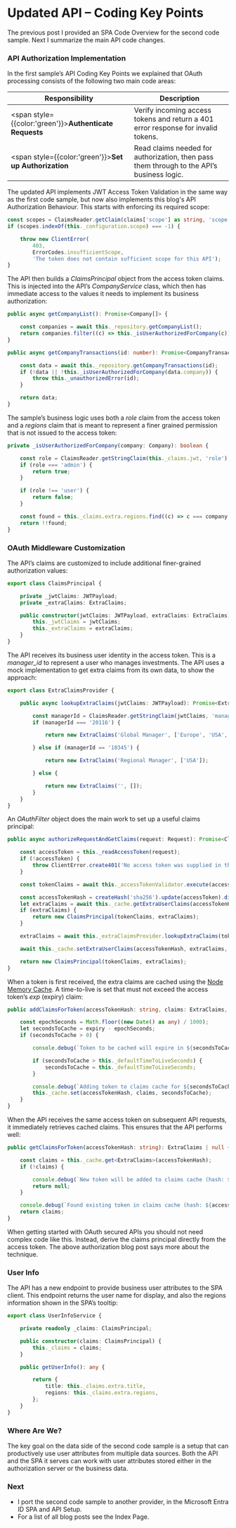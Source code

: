 # Updated API – Coding Key Points

The previous post I provided an <Link href='/posts/updated-spa-coding-key-points'>SPA Code Overview</Link> for the second code sample. Next I summarize the main API code changes.

### API Authorization Implementation

In the first sample’s <Link href='/posts/basicapi-codingkeypoints'>API Coding Key Points</Link> we explained that OAuth processing consists of the following two main code areas:

| Responsibility | Description |
| -------------- | ----------- |
| <span style={{color:'green'}}>**Authenticate Requests**</span> | Verify incoming access tokens and return a 401 error response for invalid tokens. |
| <span style={{color:'green'}}>**Set up Authorization**</span> | Read claims needed for authorization, then pass them through to the API’s business logic. |

The updated API implements <Link href='/posts/jwt-access-token-validation'>JWT Access Token Validation</Link> in the same way as the first code sample, but now also implements this blog's <Link href='/posts/api-authorization-design'>API Authorization Behaviour</Link>. This starts with enforcing its required scope:

```typescript
const scopes = ClaimsReader.getClaim(claims['scope'] as string, 'scope');
if (scopes.indexOf(this._configuration.scope) === -1) {

    throw new ClientError(
        403,
        ErrorCodes.insufficientScope,
        'The token does not contain sufficient scope for this API');
}
```

The API then builds a *ClaimsPrincipal* object from the access token claims. This is injected into the API’s *CompanyService* class, which then has immediate access to the values it needs to implement its business authorization:

```typescript
public async getCompanyList(): Promise<Company[]> {

    const companies = await this._repository.getCompanyList();
    return companies.filter((c) => this._isUserAuthorizedForCompany(c));
}

public async getCompanyTransactions(id: number): Promise<CompanyTransactions> {

    const data = await this._repository.getCompanyTransactions(id);
    if (!data || !this._isUserAuthorizedForCompany(data.company)) {
        throw this._unauthorizedError(id);
    }

    return data;
}
```

The sample’s business logic uses both a *role* claim from the access token and a *regions* claim that is meant to represent a finer grained permission that is not issued to the access token:

```typescript
private _isUserAuthorizedForCompany(company: Company): boolean {

    const role = ClaimsReader.getStringClaim(this._claims.jwt, 'role');
    if (role === 'admin') {
        return true;
    }

    if (role !== 'user') {
        return false;
    }

    const found = this._claims.extra.regions.find((c) => c === company.region);
    return !!found;
}
```

### OAuth Middleware Customization

The API’s claims are customized to include additional finer-grained authorization values:

```typescript
export class ClaimsPrincipal {

    private _jwtClaims: JWTPayload;
    private _extraClaims: ExtraClaims;

    public constructor(jwtClaims: JWTPayload, extraClaims: ExtraClaims) {
        this._jwtClaims = jwtClaims;
        this._extraClaims = extraClaims;
    }
}
```

The API receives its business user identity in the access token. This is a *manager_id* to represent a user who manages investments. The API uses a mock implementation to get extra claims from its own data, to show the approach:

```typescript
export class ExtraClaimsProvider {

    public async lookupExtraClaims(jwtClaims: JWTPayload): Promise<ExtraClaims> {

        const managerId = ClaimsReader.getStringClaim(jwtClaims, 'manager_id');
        if (managerId === '20116') {

            return new ExtraClaims('Global Manager', ['Europe', 'USA', 'Asia']);

        } else if (managerId == '10345') {

            return new ExtraClaims('Regional Manager', ['USA']);

        } else {

            return new ExtraClaims('', []);
        }
    }
}
```

An *OAuthFilter* object does the main work to set up a useful claims principal:

```typescript
public async authorizeRequestAndGetClaims(request: Request): Promise<ClaimsPrincipal> {

    const accessToken = this._readAccessToken(request);
    if (!accessToken) {
        throw ClientError.create401('No access token was supplied in the bearer header');
    }

    const tokenClaims = await this._accessTokenValidator.execute(accessToken);

    const accessTokenHash = createHash('sha256').update(accessToken).digest('hex');
    let extraClaims = await this._cache.getExtraUserClaims(accessTokenHash);
    if (extraClaims) {
        return new ClaimsPrincipal(tokenClaims, extraClaims);
    }

    extraClaims = await this._extraClaimsProvider.lookupExtraClaims(tokenClaims);

    await this._cache.setExtraUserClaims(accessTokenHash, extraClaims, tokenClaims.exp!);

    return new ClaimsPrincipal(tokenClaims, extraClaims);
}
```

When a token is first received, the extra claims are cached using the [Node Memory Cache](https://github.com/mpneuried/nodecache). A time-to-live is set that must not exceed the access token’s *exp* (expiry) claim:

```typescript
public addClaimsForToken(accessTokenHash: string, claims: ExtraClaims, expiry: number): void {

    const epochSeconds = Math.floor((new Date() as any) / 1000);
    let secondsToCache = expiry - epochSeconds;
    if (secondsToCache > 0) {

        console.debug(`Token to be cached will expire in ${secondsToCache} seconds (hash: ${accessTokenHash})`);

        if (secondsToCache > this._defaultTimeToLiveSeconds) {
            secondsToCache = this._defaultTimeToLiveSeconds;
        }

        console.debug(`Adding token to claims cache for ${secondsToCache} seconds (hash: ${accessTokenHash})`);
        this._cache.set(accessTokenHash, claims, secondsToCache);
    }
}
```

When the API receives the same access token on subsequent API requests, it immediately retrieves cached claims. This ensures that the API performs well:

```typescript
public getClaimsForToken(accessTokenHash: string): ExtraClaims | null {

    const claims = this._cache.get<ExtraClaims>(accessTokenHash);
    if (!claims) {

        console.debug(`New token will be added to claims cache (hash: ${accessTokenHash})`);
        return null;
    }

    console.debug(`Found existing token in claims cache (hash: ${accessTokenHash})`);
    return claims;
}
```

When getting started with OAuth secured APIs you should not need complex code like this. Instead, derive the claims principal directly from the access token. The above authorization blog post says more about the technique.

### User Info

The API has a new endpoint to provide business user attributes to the SPA client. This endpoint returns the user name for display, and also the regions information shown in the SPA’s tooltip:

```typescript
export class UserInfoService {

    private readonly _claims: ClaimsPrincipal;

    public constructor(claims: ClaimsPrincipal) {
        this._claims = claims;
    }

    public getUserInfo(): any {

        return {
            title: this._claims.extra.title,
            regions: this._claims.extra.regions,
        };
    }
}
```

### Where Are We?

The key goal on the data side of the second code sample is a setup that can productively use user attributes from multiple data sources. Both the API and the SPA it serves can work with user attributes stored either in the authorization server or the business data.

### Next

- I port the second code sample to another provider, in the <Link href='/posts/azure-active-directory-setup'>Microsoft Entra ID SPA and API Setup</Link>.
- For a list of all blog posts see the <Link href='/posts/index'>Index Page</Link>.
